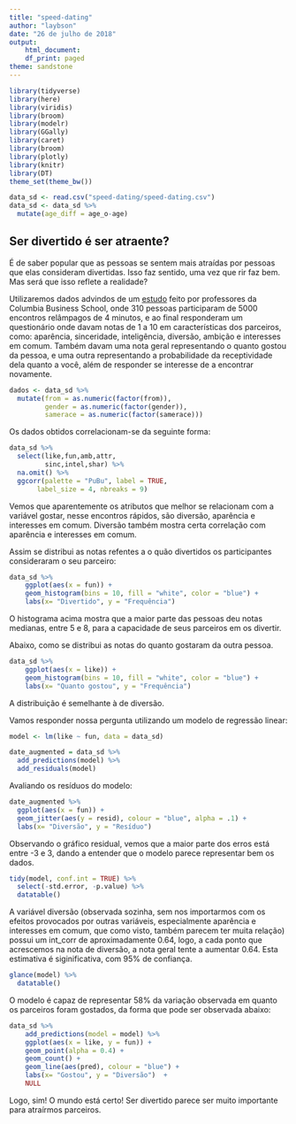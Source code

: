```yaml
---
title: "speed-dating"
author: "laybson"
date: "26 de julho de 2018"
output:  
    html_document:
    df_print: paged
theme: sandstone
---
```


```r
library(tidyverse)
library(here)
library(viridis)
library(broom)
library(modelr)
library(GGally)
library(caret)
library(broom)
library(plotly)
library(knitr)
library(DT)
theme_set(theme_bw())
```

```r
data_sd <- read.csv("speed-dating/speed-dating.csv")
data_sd <- data_sd %>%
  mutate(age_diff = age_o-age)
```

## Ser divertido é ser atraente?

É de saber popular que as pessoas se sentem mais atraídas por pessoas que elas consideram divertidas. Isso faz sentido, uma vez que rir faz bem. Mas será que isso reflete a realidade?

Utilizaremos dados advindos de um [estudo](http://faculty.chicagobooth.edu/emir.kamenica/documents/genderDifferences.pdf) feito por professores da Columbia Business School, onde 310 pessoas participaram de 5000 encontros relâmpagos de 4 minutos, e ao final responderam um questionário onde davam notas de 1 a 10 em características dos parceiros, como: aparência, sinceridade, inteligência, diversão, ambição e interesses em comum. Também davam uma nota geral representando o quanto gostou da pessoa, e uma outra representando a probabilidade da receptividade dela quanto a você, além de responder se interesse de a encontrar novamente.



```r
dados <- data_sd %>%
  mutate(from = as.numeric(factor(from)),
         gender = as.numeric(factor(gender)),
         samerace = as.numeric(factor(samerace)))
```
Os dados obtidos correlacionam-se da seguinte forma:

```r
data_sd %>% 
  select(like,fun,amb,attr,
         sinc,intel,shar) %>% 
  na.omit() %>%
  ggcorr(palette = "PuBu", label = TRUE,
       label_size = 4, nbreaks = 9)
```

Vemos que aparentemente os atributos que melhor se relacionam com a variável gostar, nesse encontros rápidos, são diversão, aparência e interesses em comum. Diversão também mostra certa correlação com aparência e interesses em comum.


Assim se distribui as notas refentes a o quão divertidos os participantes consideraram o seu parceiro:


```r
data_sd %>% 
    ggplot(aes(x = fun)) + 
    geom_histogram(bins = 10, fill = "white", color = "blue") +
    labs(x= "Divertido", y = "Frequência")
```

O histograma acima mostra que a maior parte das pessoas deu notas medianas, entre 5 e 8, para a capacidade de seus parceiros em os divertir.

Abaixo, como se distribui as notas do quanto gostaram da outra pessoa.

```r
data_sd %>% 
    ggplot(aes(x = like)) + 
    geom_histogram(bins = 10, fill = "white", color = "blue") +
    labs(x= "Quanto gostou", y = "Frequência")
```

A distribuição é semelhante à de diversão. 


Vamos responder nossa pergunta utilizando um modelo de regressão linear:

```r
model <- lm(like ~ fun, data = data_sd)

date_augmented = data_sd %>% 
  add_predictions(model) %>% 
  add_residuals(model)
```
Avaliando os resíduos do modelo:

```r
date_augmented %>% 
  ggplot(aes(x = fun)) + 
  geom_jitter(aes(y = resid), colour = "blue", alpha = .1) +
  labs(x= "Diversão", y = "Resíduo") 
```

Observando o gráfico residual, vemos que a maior parte dos erros está entre -3 e 3, dando a entender que o modelo parece representar bem os dados.

```r
tidy(model, conf.int = TRUE) %>% 
  select(-std.error, -p.value) %>%
  datatable()
```

A variável diversão (observada sozinha, sem nos importarmos com os efeitos provocados por outras variáveis, especialmente aparência e interesses em comum, que como visto, também parecem ter muita relação) possui um int_corr de aproximadamente 0.64, logo, a cada ponto que acrescemos na nota de diversão, a nota geral tente a aumentar 0.64.
Esta estimativa é siginificativa, com 95% de confiança.


```r
glance(model) %>%
  datatable()
```

O modelo é capaz de representar 58% da variação observada em quanto os parceiros foram gostados, da forma que pode ser observada abaixo:

```r
data_sd %>% 
    add_predictions(model = model) %>% 
    ggplot(aes(x = like, y = fun)) + 
    geom_point(alpha = 0.4) + 
    geom_count() +
    geom_line(aes(pred), colour = "blue") +
    labs(x= "Gostou", y = "Diversão")  + 
    NULL

```

Logo, sim! O mundo está certo! Ser divertido parece ser muito importante para atraírmos parceiros.

